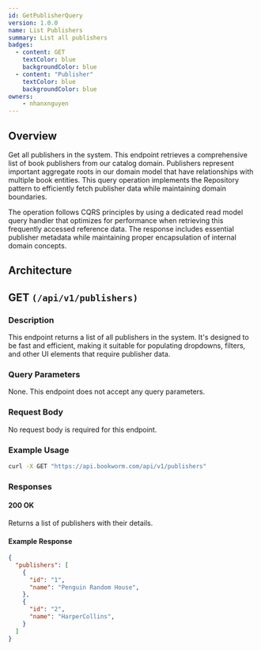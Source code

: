 ```yaml
---
id: GetPublisherQuery
version: 1.0.0
name: List Publishers
summary: List all publishers
badges:
  - content: GET
    textColor: blue
    backgroundColor: blue
  - content: "Publisher"
    textColor: blue
    backgroundColor: blue
owners:
    - nhanxnguyen
---
```


## Overview

Get all publishers in the system. This endpoint retrieves a comprehensive list of book publishers from our catalog domain. Publishers represent important aggregate roots in our domain model that have relationships with multiple book entities. This query operation implements the Repository pattern to efficiently fetch publisher data while maintaining domain boundaries.

The operation follows CQRS principles by using a dedicated read model query handler that optimizes for performance when retrieving this frequently accessed reference data. The response includes essential publisher metadata while maintaining proper encapsulation of internal domain concepts.

## Architecture

<NodeGraph />

## GET `(/api/v1/publishers)`

### Description

This endpoint returns a list of all publishers in the system. It's designed to be fast and efficient, making it suitable for populating dropdowns, filters, and other UI elements that require publisher data.

### Query Parameters

None. This endpoint does not accept any query parameters.

### Request Body

No request body is required for this endpoint.

### Example Usage

```bash
curl -X GET "https://api.bookworm.com/api/v1/publishers"
```

### Responses

#### <span className="text-green-500">200 OK</span>

Returns a list of publishers with their details.

<SchemaViewer file="response-200.json" maxHeight="500" id="response-200" />

#### Example Response

```json title="200 OK"
{
  "publishers": [
    {
      "id": "1",
      "name": "Penguin Random House",
    },
    {
      "id": "2",
      "name": "HarperCollins",
    }
  ]
}
```
